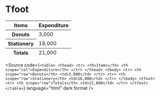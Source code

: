 
<Meta title="Atoms/Table/Tfoot" />

# Tfoot

<Unstyled>
  <table>
    <thead>
      <tr>
        <th>Items</th>
        <th scope="col">Expenditure</th>
      </tr>
    </thead>
    <tbody>
      <tr>
        <th scope="row">Donuts</th>
        <td>3,000</td>
      </tr>
      <tr>
        <th scope="row">Stationery</th>
        <td>18,000</td>
      </tr>
    </tbody>
    <tfoot>
      <tr>
        <th scope="row">Totals</th>
        <td>21,000</td>
      </tr>
    </tfoot>
  </table>
</Unstyled>

<Source
  code={`
    <table>
      <thead>
        <tr>
          <th>Items</th>
          <th scope="col">Expenditure</th>
        </tr>
      </thead>
      <tbody>
        <tr>
          <th scope="row">Donuts</th>
          <td>3,000</td>
        </tr>
        <tr>
          <th scope="row">Stationery</th>
          <td>18,000</td>
        </tr>
      </tbody>
      <tfoot>
        <tr>
          <th scope="row">Totals</th>
          <td>21,000</td>
        </tr>
      </tfoot>
    </table>
  `}
  language="html"
  dark
  format
/>